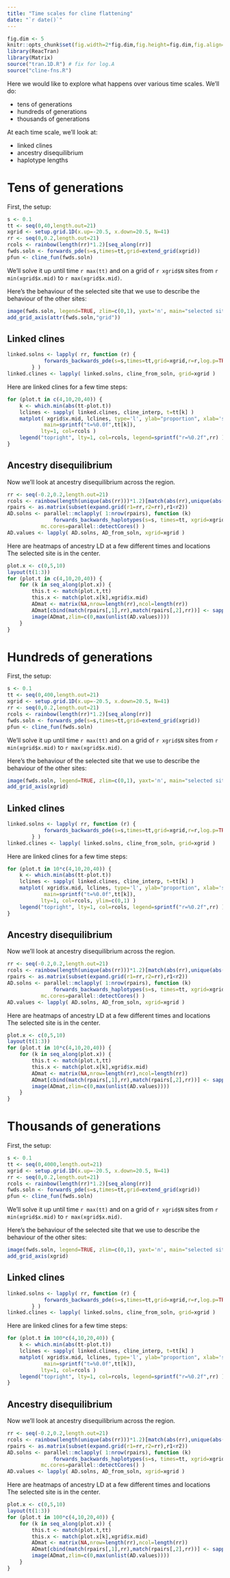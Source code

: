 ```yaml
---
title: "Time scales for cline flattening"
date: "`r date()`"
---
```



```r
fig.dim <- 5
knitr::opts_chunk$set(fig.width=2*fig.dim,fig.height=fig.dim,fig.align='center')
library(ReacTran)
library(Matrix)
source("tran.1D.R") # fix for log.A
source("cline-fns.R")
```


Here we would like to explore what happens over various time scales.
We'll do:

-  tens of generations
-  hundreds of generations
-  thousands of generations

At each time scale, we'll look at:

-  linked clines
-  ancestry disequilibrium
-  haplotype lengths 


Tens of generations
===================

First, the setup:
```r
s <- 0.1
tt <- seq(0,40,length.out=21)
xgrid <- setup.grid.1D(x.up=-20.5, x.down=20.5, N=41)
rr <- seq(0,0.2,length.out=21)
rcols <- rainbow(length(rr)*1.2)[seq_along(rr)]
fwds.soln <- forwards_pde(s=s,times=tt,grid=extend_grid(xgrid))
pfun <- cline_fun(fwds.soln)
```
We'll solve it up until time `r max(tt)` and on a grid of `r xgrid$N` sites from `r min(xgrid$x.mid)` to `r max(xgrid$x.mid)`.

Here's the behaviour of the selected site that we use to describe the behaviour of the other sites:
```r
image(fwds.soln, legend=TRUE, zlim=c(0,1), yaxt='n', main="selected site", ylab="space")
add_grid_axis(attr(fwds.soln,"grid"))
```



Linked clines
-------------

```r
linked.solns <- lapply( rr, function (r) {
            forwards_backwards_pde(s=s,times=tt,grid=xgrid,r=r,log.p=TRUE,fwds.soln=fwds.soln)
        } )
linked.clines <- lapply( linked.solns, cline_from_soln, grid=xgrid )
```

Here are linked clines for a few time steps:
```r
for (plot.t in c(4,10,20,40)) {
    k <- which.min(abs(tt-plot.t))
    lclines <- sapply( linked.clines, cline_interp, t=tt[k] )
    matplot( xgrid$x.mid, lclines, type='l', ylab="proportion", xlab='space', 
            main=sprintf("t=%0.0f",tt[k]),
           lty=1, col=rcols )
    legend("topright", lty=1, col=rcols, legend=sprintf("r=%0.2f",rr) )
}
```



Ancestry disequilibrium
-----------------------

Now we'll look at ancestry disequilibrium across the region.

```r
rr <- seq(-0.2,0.2,length.out=21)
rcols <- rainbow(length(unique(abs(rr)))*1.2)[match(abs(rr),unique(abs(rr)))]
rpairs <- as.matrix(subset(expand.grid(r1=rr,r2=rr),r1<r2))
AD.solns <- parallel::mclapply( 1:nrow(rpairs), function (k) 
               forwards_backwards_haplotypes(s=s, times=tt, xgrid=xgrid, rgrid=list(x.mid=rpairs[k,],N=2), fwds.soln=fwds.soln), 
           mc.cores=parallel::detectCores() )
AD.values <- lapply( AD.solns, AD_from_soln, xgrid=xgrid )
```

Here are heatmaps of ancestry LD at a few different times and locations
The selected site is in the center.
```r
plot.x <- c(0,5,10)
layout(t(1:3))
for (plot.t in c(4,10,20,40)) {
    for (k in seq_along(plot.x)) {
        this.t <- match(plot.t,tt)
        this.x <- match(plot.x[k],xgrid$x.mid)
        ADmat <- matrix(NA,nrow=length(rr),ncol=length(rr))
        ADmat[cbind(match(rpairs[,1],rr),match(rpairs[,2],rr))] <- sapply( AD.values, "[", cbind(this.t,this.x) )
        image(ADmat,zlim=c(0,max(unlist(AD.values))))
    }
}
```


Hundreds of generations
===================

First, the setup:
```r
s <- 0.1
tt <- seq(0,400,length.out=21)
xgrid <- setup.grid.1D(x.up=-20.5, x.down=20.5, N=41)
rr <- seq(0,0.2,length.out=21)
rcols <- rainbow(length(rr)*1.2)[seq_along(rr)]
fwds.soln <- forwards_pde(s=s,times=tt,grid=extend_grid(xgrid))
pfun <- cline_fun(fwds.soln)
```
We'll solve it up until time `r max(tt)` and on a grid of `r xgrid$N` sites from `r min(xgrid$x.mid)` to `r max(xgrid$x.mid)`.

Here's the behaviour of the selected site that we use to describe the behaviour of the other sites:
```r
image(fwds.soln, legend=TRUE, zlim=c(0,1), yaxt='n', main="selected site", ylab="space")
add_grid_axis(xgrid)
```



Linked clines
-------------

```r
linked.solns <- lapply( rr, function (r) {
            forwards_backwards_pde(s=s,times=tt,grid=xgrid,r=r,log.p=TRUE,fwds.soln=fwds.soln)
        } )
linked.clines <- lapply( linked.solns, cline_from_soln, grid=xgrid )
```

Here are linked clines for a few time steps:
```r
for (plot.t in 10*c(4,10,20,40)) {
    k <- which.min(abs(tt-plot.t))
    lclines <- sapply( linked.clines, cline_interp, t=tt[k] )
    matplot( xgrid$x.mid, lclines, type='l', ylab="proportion", xlab='space', 
            main=sprintf("t=%0.0f",tt[k]),
           lty=1, col=rcols, ylim=c(0,1) )
    legend("topright", lty=1, col=rcols, legend=sprintf("r=%0.2f",rr) )
}
```



Ancestry disequilibrium
-----------------------

Now we'll look at ancestry disequilibrium across the region.

```r
rr <- seq(-0.2,0.2,length.out=21)
rcols <- rainbow(length(unique(abs(rr)))*1.2)[match(abs(rr),unique(abs(rr)))]
rpairs <- as.matrix(subset(expand.grid(r1=rr,r2=rr),r1<r2))
AD.solns <- parallel::mclapply( 1:nrow(rpairs), function (k) 
               forwards_backwards_haplotypes(s=s, times=tt, xgrid=xgrid, rgrid=list(x.mid=rpairs[k,],N=2), fwds.soln=fwds.soln), 
           mc.cores=parallel::detectCores() )
AD.values <- lapply( AD.solns, AD_from_soln, xgrid=xgrid )
```

Here are heatmaps of ancestry LD at a few different times and locations
The selected site is in the center.
```r
plot.x <- c(0,5,10)
layout(t(1:3))
for (plot.t in 10*c(4,10,20,40)) {
    for (k in seq_along(plot.x)) {
        this.t <- match(plot.t,tt)
        this.x <- match(plot.x[k],xgrid$x.mid)
        ADmat <- matrix(NA,nrow=length(rr),ncol=length(rr))
        ADmat[cbind(match(rpairs[,1],rr),match(rpairs[,2],rr))] <- sapply( AD.values, "[", cbind(this.t,this.x) )
        image(ADmat,zlim=c(0,max(unlist(AD.values))))
    }
}
```


Thousands of generations
===================

First, the setup:
```r
s <- 0.1
tt <- seq(0,4000,length.out=21)
xgrid <- setup.grid.1D(x.up=-20.5, x.down=20.5, N=41)
rr <- seq(0,0.2,length.out=21)
rcols <- rainbow(length(rr)*1.2)[seq_along(rr)]
fwds.soln <- forwards_pde(s=s,times=tt,grid=extend_grid(xgrid))
pfun <- cline_fun(fwds.soln)
```
We'll solve it up until time `r max(tt)` and on a grid of `r xgrid$N` sites from `r min(xgrid$x.mid)` to `r max(xgrid$x.mid)`.

Here's the behaviour of the selected site that we use to describe the behaviour of the other sites:
```r
image(fwds.soln, legend=TRUE, zlim=c(0,1), yaxt='n', main="selected site", ylab="space")
add_grid_axis(xgrid)
```



Linked clines
-------------

```r
linked.solns <- lapply( rr, function (r) {
            forwards_backwards_pde(s=s,times=tt,grid=xgrid,r=r,log.p=TRUE,fwds.soln=fwds.soln)
        } )
linked.clines <- lapply( linked.solns, cline_from_soln, grid=xgrid )
```

Here are linked clines for a few time steps:
```r
for (plot.t in 100*c(4,10,20,40)) {
    k <- which.min(abs(tt-plot.t))
    lclines <- sapply( linked.clines, cline_interp, t=tt[k] )
    matplot( xgrid$x.mid, lclines, type='l', ylab="proportion", xlab='space', 
            main=sprintf("t=%0.0f",tt[k]),
           lty=1, col=rcols )
    legend("topright", lty=1, col=rcols, legend=sprintf("r=%0.2f",rr) )
}
```



Ancestry disequilibrium
-----------------------

Now we'll look at ancestry disequilibrium across the region.

```r
rr <- seq(-0.2,0.2,length.out=21)
rcols <- rainbow(length(unique(abs(rr)))*1.2)[match(abs(rr),unique(abs(rr)))]
rpairs <- as.matrix(subset(expand.grid(r1=rr,r2=rr),r1<r2))
AD.solns <- parallel::mclapply( 1:nrow(rpairs), function (k) 
               forwards_backwards_haplotypes(s=s, times=tt, xgrid=xgrid, rgrid=list(x.mid=rpairs[k,],N=2), fwds.soln=fwds.soln), 
           mc.cores=parallel::detectCores() )
AD.values <- lapply( AD.solns, AD_from_soln, xgrid=xgrid )
```

Here are heatmaps of ancestry LD at a few different times and locations
The selected site is in the center.
```r
plot.x <- c(0,5,10)
layout(t(1:3))
for (plot.t in 100*c(4,10,20,40)) {
    for (k in seq_along(plot.x)) {
        this.t <- match(plot.t,tt)
        this.x <- match(plot.x[k],xgrid$x.mid)
        ADmat <- matrix(NA,nrow=length(rr),ncol=length(rr))
        ADmat[cbind(match(rpairs[,1],rr),match(rpairs[,2],rr))] <- sapply( AD.values, "[", cbind(this.t,this.x) )
        image(ADmat,zlim=c(0,max(unlist(AD.values))))
    }
}
```
